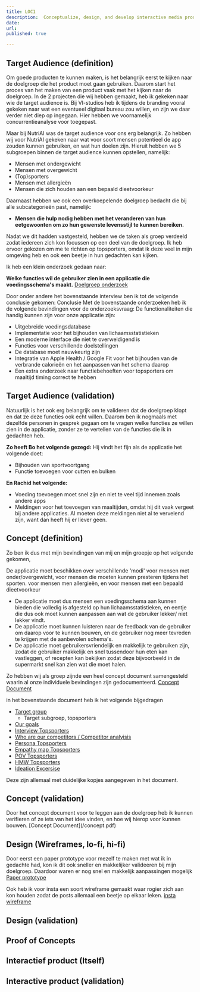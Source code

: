 ```yaml
---
title: LOC1
description:  Conceptualize, design, and develop interactive media products
date: 
url:
published: true

---
```

<h2>Target Audience (definition)</h2>
Om goede producten te kunnen maken, is het belangrijk eerst te kijken naar de doelgroep die het product moet gaan gebruiken. Daarom start het proces van het maken van een product vaak met het kijken naar de doelgroep. In de 2 projecten die wij hebben gemaakt, heb ik gekeken naar wie de target audience is. Bij VI-studios heb ik tijdens de branding vooral gekeken naar wat een eventueel digitaal bureau zou willen, en zijn we daar verder niet diep op ingegaan. Hier hebben we voornamelijk concurrentieanalyse voor toegepast.

Maar bij NutriAI was de target audience voor ons erg belangrijk. Zo hebben wij voor NutriAI gekeken naar wat voor soort mensen potentieel de app zouden kunnen gebruiken, en wat hun doelen zijn. Hieruit hebben we 5 subgroepen binnen de target audience kunnen opstellen, namelijk:

- Mensen met ondergewicht
- Mensen met overgewicht
- (Top)sporters
- Mensen met allergieën
- Mensen die zich houden aan een bepaald dieetvoorkeur

Daarnaast hebben we ook een overkoepelende doelgroep bedacht die bij alle subcategorieën past, namelijk:
- **Mensen die hulp nodig hebben met het veranderen van hun eetgewoonten om zo hun gewenste levensstijl te kunnen bereiken.**

Nadat we dit hadden vastgesteld, hebben we de taken als groep verdeeld zodat iedereen zich kon focussen op een deel van de doelgroep. Ik heb ervoor gekozen om me te richten op topsporters, omdat ik deze veel in mijn omgeving heb en ook een beetje in hun gedachten kan kijken.

Ik heb een klein onderzoek gedaan naar:

**Welke functies wil de gebruiker zien in een applicatie die voedingsschema's maakt.**
[Doelgroep onderzoek](/doelgroep.pdf)

Door onder andere het bovenstaande interview ben ik tot de volgende conclusie gekomen:
Conclusie
Met de bovenstaande onderzoeken heb ik de volgende bevindingen voor de onderzoeksvraag:
De functionaliteiten die handig kunnen zijn voor onze applicatie zijn:
- Uitgebreide voedingsdatabase
- Implementatie voor het bijhouden van lichaamsstatistieken
- Een moderne interface die niet te overweldigend is
- Functies voor verschillende doelstellingen
- De database moet nauwkeurig zijn
- Integratie van Apple Health / Google Fit voor het bijhouden van de verbrande calorieën en het aanpassen van het schema daarop
- Een extra onderzoek naar functiebehoeften voor topsporters om maaltijd timing correct te hebben

<h2>Target Audience (validation)</h2>
Natuurlijk is het ook erg belangrijk om te valideren dat de doelgroep klopt en dat ze deze functies ook echt willen. Daarom ben ik nogmaals met dezelfde personen in gesprek gegaan om te vragen welke functies ze willen zien in de applicatie, zonder ze te vertellen van de functies die ik in gedachten heb.

**Zo heeft Bo het volgende gezegd:**
Hij vindt het fijn als de applicatie het volgende doet:
- Bijhouden van sportvoortgang
- Functie toevoegen voor cutten en bulken

**En Rachid het volgende:**
- Voeding toevoegen moet snel zijn en niet te veel tijd innemen zoals andere apps
- Meldingen voor het toevoegen van maaltijden, omdat hij dit vaak vergeet bij andere applicaties. Al moeten deze meldingen niet al te vervelend zijn, want dan heeft hij er liever geen.



<h2> Concept (definition)	</h2>
Zo ben ik dus met mijn bevindingen van mij en mijn groepje op het volgende gekomen, 

De applicatie moet beschikken over verschillende 'modi' voor mensen met onder/overgewicht, voor mensen die moeten kunnen presteren tijdens het sporten. 
voor mensen men allergieën, en voor mensen met een bepaald dieetvoorkeur

- De applicatie moet dus mensen een voedingsschema aan kunnen bieden die volledig is afgesteld op hun lichaamsstatistieken, en eentje die dus ook moet kunnen aanpassen aan wat de gebruiker lekker/ niet lekker vindt. 
- De applicatie moet kunnen luisteren naar de feedback van de gebruiker om daarop voor te kunnen bouwen, en de gebruiker nog meer tevreden te krijgen met de aanbevolen schema's. 
- De applicatie moet gebruikersvriendelijk en makkelijk te gebruiken zijn, zodat de gebruiker makkelijk en snel tussendoor hun eten kan vastleggen, of recepten kan bekijken zodat deze bijvoorbeeld in de supermarkt snel kan zien wat die moet halen. 

Zo hebben wij als groep zijnde een heel concept document samengesteld waarin al onze individuele bevindingen zijn gedocumenteerd. 
[Concept Document](/concept.pdf)
 
in het bovenstaande document heb ik het volgende bijgedragen 
- [Target group](/Concept.pdf#page=4)
    - Target subgroep, topsporters
- [Our goals](/Concept.pdf#page=5)
- [Interview Topsporters](/Concept.pdf#page=10)
- [Who are our competitors / Competitor analyisis](/Concept.pdf#page=15)
- [Persona Topsporters](/Concept.pdf#page=15)
- [Empathy map Topsporters](/Concept.pdf#page=23)
- [POV Topsporters](/Concept.pdf#page=26)
- [HMW Topsporters](/Concept.pdf#page=26)
- [Ideation Excersise](/Concept.pdf#page=29)



Deze zijn allemaal met duidelijke kopjes aangegeven in het document.


<h2> Concept (validation)	</h2>
Door het concept document voor te leggen aan de doelgroep heb ik kunnen verifieren of ze iets van het idee vinden, en hoe wij hierop voor kunnen bouwen. 
[Concept Document](/concept.pdf)





<h2> Design (Wireframes, lo-fi, hi-fi)	</h2>

Door eerst een paper prototype voor mezelf te maken met wat ik in gedachte had, kon ik dit ook sneller en makkelijker valideeren bij mijn doelgroep. Daardoor waren er nog snel en makkelijk aanpassingen mogelijk 
[Paper prototype](/paperproto.png)


Ook heb ik voor insta een soort wireframe gemaakt waar rogier zich aan kon houden zodat de posts allemaal een beetje op elkaar leken. 
[insta wireframe](/instaproto.png)



<h2> Design (validation) </h2>

	
<h2> Proof of Concepts </h2>
	

 <h2>Interactief product (Itself)	</h2>


 <h2>Interactive product (validation) </h2>
